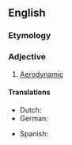 ==English==

===Etymology===
{{prefix|aero|dynamical|lang=en}}

===Adjective===
{{en-adj}}

# [[aerodynamic|Aerodynamic]]

====Translations====
{{trans-top|aerodynamic}}
* Dutch: {{t+|nl|aerodynamisch}}
* German: {{t+|de|aerodynamisch}}
{{trans-mid}}
* Spanish: {{t+|es|aerodinámico}}
{{trans-bottom}}